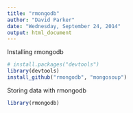 ```yaml
---
title: "rmongodb"
author: "David Parker"
date: "Wednesday, September 24, 2014"
output: html_document
---
```


Installing rmongodb

```r
# install.packages("devtools")
library(devtools)
install_github("rmongodb", "mongosoup")
```


Storing data with rmongodb

```r
library(rmongodb)


```

